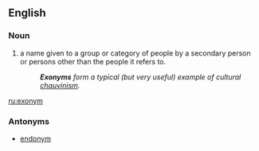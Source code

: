 ==English==

===Noun===
{{en-noun}}

# a name given to a group or category of people by a secondary person or persons other than the people it refers to. 
#:'''''Exonyms''' form a typical (but very useful) example of cultural [[chauvinism]].''

[[ru:exonym]]

===Antonyms===
*[[endonym]]